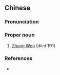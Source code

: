 {{also|张温}}
==Chinese==
{{zh-forms|s=张温}}

===Pronunciation===
{{zh-pron
|m=Zhāng Wēn
|cat=pn
}}

===Proper noun===
{{zh-proper noun}}

# [[w:Zhang Wen|Zhang Wen]] (died 191)

===References===
* {{pedialite|張溫 (東漢)|lang=zh}}